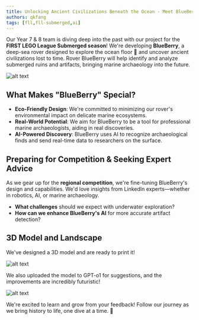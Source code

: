 ```yaml
---
title: Unlocking Ancient Civilizations Beneath the Ocean - Meet BlueBerry
authors: qkfang
tags: [fll,fll-submerged,ai]
---
```


Our Year 7 & 8 team is diving deep into the past with our project for the **FIRST LEGO League Submerged season**! We're developing **BlueBerry**, a deep-sea rover designed to explore the ocean floor 🌊 and uncover ancient civilizations lost to time. Rover BlueBerry will help identify and analyze submerged ruins and artifacts, bringing marine archaeology into the future.

![alt text](images/fll-submerged-rover-ocean.jpg)

## What Makes "BlueBerry" Special?
- **Eco-Friendly Design**: We're committed to minimizing our rover's environmental impact on delicate marine ecosystems.
- **Real-World Potential**: We aim for BlueBerry to be a tool for professional marine archaeologists, aiding in real discoveries.
- **AI-Powered Discovery**: BlueBerry uses AI to recognize archaeological finds and send real-time data to researchers on the surface.

## Preparing for Competition & Seeking Expert Advice
As we gear up for the **regional competition**, we're fine-tuning BlueBerry's design and capabilities. We'd love insights from LinkedIn experts—whether in robotics, AI, or marine archaeology. 

- **What challenges** should we expect with underwater exploration?
- **How can we enhance BlueBerry's AI** for more accurate artifact detection?

## 3D Model and Landscape

We've designed a 3D model and are ready to print it!

![alt text](images/fll-submerged-rover-raw.jpg)


We also uploaded the model to GPT-o1 for suggestions, and the improvements are incredibly futuristic!

![alt text](images/fll-submerged-rover-gpt.jpg)

We're excited to learn and grow from your feedback! Follow our journey as we bring history to life, one dive at a time. 🌊

